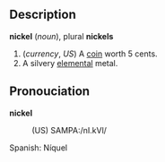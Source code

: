 == Description ==

<b>nickel</b> (<i>noun</i>), plural <b>nickels</b>

# (<i>currency</i>, <i>US</i>) A [[coin]] worth 5 cents.
# A silvery [[elemental]] metal.

== Pronouciation ==

<b>nickel</b>
:(US) SAMPA:/nI.kVl/


Spanish: N&iacute;quel